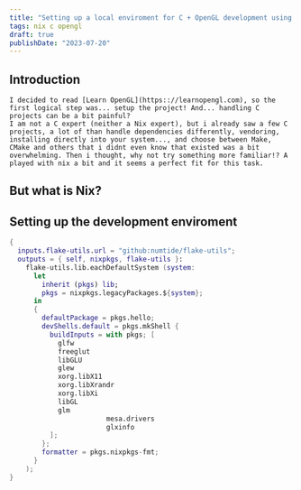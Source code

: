 ```yaml
---
title: "Setting up a local enviroment for C + OpenGL development using Nix"
tags: nix c opengl
draft: true
publishDate: "2023-07-20"
---
```


## Introduction

	I decided to read [Learn OpenGL](https:://learnopengl.com), so the first logical step was... setup the project! And... handling C projects can be a bit painful?
	I am not a C expert (neither a Nix expert), but i already saw a few C projects, a lot of than handle dependencies differently, vendoring, installing directly into your system..., and choose between Make, CMake and others that i didnt even know that existed was a bit overwhelming. Then i thought, why not try something more familiar!? A played with nix a bit and it seems a perfect fit for this task.

## But what is Nix?


## Setting up the development enviroment

```nix
{
  inputs.flake-utils.url = "github:numtide/flake-utils";
  outputs = { self, nixpkgs, flake-utils }:
    flake-utils.lib.eachDefaultSystem (system:
      let
        inherit (pkgs) lib;
        pkgs = nixpkgs.legacyPackages.${system};
      in
      {
        defaultPackage = pkgs.hello;
        devShells.default = pkgs.mkShell {
          buildInputs = with pkgs; [
            glfw
            freeglut
            libGLU
            glew
            xorg.libX11
            xorg.libXrandr
            xorg.libXi
            libGL
            glm
						mesa.drivers
						glxinfo
          ];
        };
        formatter = pkgs.nixpkgs-fmt;
      }
    );
}
```
